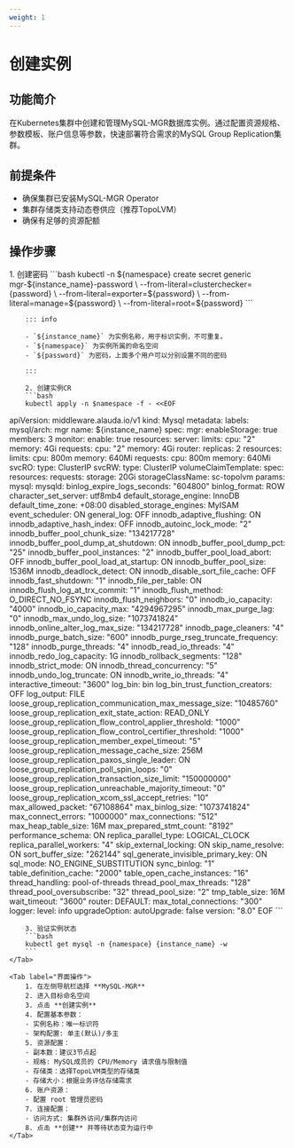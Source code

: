 ```yaml
---
weight: 1
---
```

# 创建实例

## 功能简介
在Kubernetes集群中创建和管理MySQL-MGR数据库实例。通过配置资源规格、参数模板、账户信息等参数，快速部署符合需求的MySQL Group Replication集群。

## 前提条件
- 确保集群已安装MySQL-MGR Operator
- 集群存储类支持动态卷供应（推荐TopoLVM）
- 确保有足够的资源配额

## 操作步骤
<Tabs>
    <Tab label="命令行操作">
        1. 创建密码
        ```bash
        kubectl -n ${namespace} create secret generic mgr-${instance_name}-password \
        --from-literal=clusterchecker={password} \
        --from-literal=exporter=${password} \
        --from-literal=manage=${password} \
        --from-literal=root=${password}
        ```

        ::: info

        - `${instance_name}` 为实例名称，用于标识实例，不可重复。
        - `${namespace}` 为实例所属的命名空间
        - `${password}` 为密码，上面多个用户可以分别设置不同的密码

        :::

        2. 创建实例CR
        ```bash
        kubectl apply -n $namespace -f - <<EOF
apiVersion: middleware.alauda.io/v1
kind: Mysql
metadata:
  labels:
    mysql/arch: mgr
  name: ${instance_name}
spec:
  mgr:
    enableStorage: true
    members: 3
    monitor:
      enable: true
    resources:
      server:
        limits:
          cpu: "2"
          memory: 4Gi
        requests:
          cpu: "2"
          memory: 4Gi
    router:
      replicas: 2
      resources:
        limits:
          cpu: 800m
          memory: 640Mi
        requests:
          cpu: 800m
          memory: 640Mi
      svcRO:
        type: ClusterIP
      svcRW:
        type: ClusterIP
    volumeClaimTemplate:
      spec:
        resources:
          requests:
            storage: 20Gi
        storageClassName: sc-topolvm
  params:
    mysql:
      mysqld:
        binlog_expire_logs_seconds: "604800"
        binlog_format: ROW
        character_set_server: utf8mb4
        default_storage_engine: InnoDB
        default_time_zone: +08:00
        disabled_storage_engines: MyISAM
        event_scheduler: ON
        general_log: OFF
        innodb_adaptive_flushing: ON
        innodb_adaptive_hash_index: OFF
        innodb_autoinc_lock_mode: "2"
        innodb_buffer_pool_chunk_size: "134217728"
        innodb_buffer_pool_dump_at_shutdown: ON
        innodb_buffer_pool_dump_pct: "25"
        innodb_buffer_pool_instances: "2"
        innodb_buffer_pool_load_abort: OFF
        innodb_buffer_pool_load_at_startup: ON
        innodb_buffer_pool_size: 1536M
        innodb_deadlock_detect: ON
        innodb_disable_sort_file_cache: OFF
        innodb_fast_shutdown: "1"
        innodb_file_per_table: ON
        innodb_flush_log_at_trx_commit: "1"
        innodb_flush_method: O_DIRECT_NO_FSYNC
        innodb_flush_neighbors: "0"
        innodb_io_capacity: "4000"
        innodb_io_capacity_max: "4294967295"
        innodb_max_purge_lag: "0"
        innodb_max_undo_log_size: "1073741824"
        innodb_online_alter_log_max_size: "134217728"
        innodb_page_cleaners: "4"
        innodb_purge_batch_size: "600"
        innodb_purge_rseg_truncate_frequency: "128"
        innodb_purge_threads: "4"
        innodb_read_io_threads: "4"
        innodb_redo_log_capacity: 1G
        innodb_rollback_segments: "128"
        innodb_strict_mode: ON
        innodb_thread_concurrency: "5"
        innodb_undo_log_truncate: ON
        innodb_write_io_threads: "4"
        interactive_timeout: "3600"
        log_bin: bin
        log_bin_trust_function_creators: OFF
        log_output: FILE
        loose_group_replication_communication_max_message_size: "10485760"
        loose_group_replication_exit_state_action: READ_ONLY
        loose_group_replication_flow_control_applier_threshold: "1000"
        loose_group_replication_flow_control_certifier_threshold: "1000"
        loose_group_replication_member_expel_timeout: "5"
        loose_group_replication_message_cache_size: 256M
        loose_group_replication_paxos_single_leader: ON
        loose_group_replication_poll_spin_loops: "0"
        loose_group_replication_transaction_size_limit: "150000000"
        loose_group_replication_unreachable_majority_timeout: "0"
        loose_group_replication_xcom_ssl_accept_retries: "10"
        max_allowed_packet: "67108864"
        max_binlog_size: "1073741824"
        max_connect_errors: "1000000"
        max_connections: "512"
        max_heap_table_size: 16M
        max_prepared_stmt_count: "8192"
        performance_schema: ON
        replica_parallel_type: LOGICAL_CLOCK
        replica_parallel_workers: "4"
        skip_external_locking: ON
        skip_name_resolve: ON
        sort_buffer_size: "262144"
        sql_generate_invisible_primary_key: ON
        sql_mode: NO_ENGINE_SUBSTITUTION
        sync_binlog: "1"
        table_definition_cache: "2000"
        table_open_cache_instances: "16"
        thread_handling: pool-of-threads
        thread_pool_max_threads: "128"
        thread_pool_oversubscribe: "32"
        thread_pool_size: "2"
        tmp_table_size: 16M
        wait_timeout: "3600"
    router:
      DEFAULT:
        max_total_connections: "300"
      logger:
        level: info
  upgradeOption:
    autoUpgrade: false
  version: "8.0"
EOF
        ```

        3. 验证实例状态
        ```bash
        kubectl get mysql -n {namespace} {instance_name} -w
        ```
    </Tab>

    <Tab label="界面操作">
        1. 在左侧导航栏选择 **MySQL-MGR**
        2. 进入目标命名空间
        3. 点击 **创建实例**
        4. 配置基本参数：
        - 实例名称：唯一标识符
        - 架构配置: 单主(默认)/多主
        5. 资源配置：
        - 副本数：建议3节点起
        - 规格: MySQL成员的 CPU/Memory 请求值与限制值
        - 存储类：选择TopoLVM类型的存储类
        - 存储大小：根据业务评估存储需求
        6. 账户资源：
        - 配置 root 管理员密码
        7. 连接配置：
        - 访问方式: 集群外访问/集群内访问
        8. 点击 **创建** 并等待状态变为运行中
    </Tab>
</Tabs>
